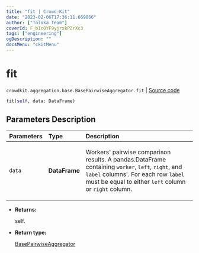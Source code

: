 ```yaml
---
title: "fit | Crowd-Kit"
date: "2023-02-06T17:36:11.669866"
author: ["Toloka Team"]
coverId: F_bIcOYF9yjrxkPZrXc3
tags: ["engineering"]
ogDescription: ""
docsMenu: "ckitMenu"
---
```


# fit
`crowdkit.aggregation.base.BasePairwiseAggregator.fit` | [Source code](https://github.com/Toloka/crowd-kit/blob/v1.2.0/crowdkit/aggregation/base/__init__.py#L157)

```python
fit(self, data: DataFrame)
```

## Parameters Description

| Parameters | Type | Description |
| :----------| :----| :-----------|
`data`|**DataFrame**|<p>Workers&#x27; pairwise comparison results. A pandas.DataFrame containing `worker`, `left`, `right`, and `label` columns&#x27;. For each row `label` must be equal to either `left` column or `right` column.</p>

* **Returns:**

  self.

* **Return type:**

  [BasePairwiseAggregator](/docs-new/crowd-kit/reference/crowdkit.aggregation.base.BasePairwiseAggregator)
